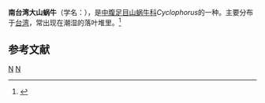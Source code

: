 {{Speciesbox
| taxon = Cyclophorus moellendorffi
| binomial_authority = Schmacker et Boettger, 1891
}}
'''南台湾大山蜗牛'''（学名：''{{lang|la|Cyclophorus moellendorffi}}''），是[[中腹足目|中腹足目]][[山蜗牛科|山蜗牛科]]''Cyclophorus''的一种。主要分布于[[台湾|台湾]]，常出现在潮湿的落叶堆里。<ref>{{cite web|url=http://shell.sinica.edu.tw/chinese/shellbase_detail.php?science_no=237|title=国际贝库：南台湾大山蜗牛|publisher=台湾贝类资料库|accessdate=2009-08-11|archive-date=2016-03-04|archive-url=https://web.archive.org/web/20160304130102/http://shell.sinica.edu.tw/chinese/shellbase_detail.php?science_no=237|dead-url=no}}</ref>

== 参考文献 ==
{{reflist}}
{{Taxonbar|from=Q10907120}}

[[Category:環口螺科|N]]
[[Category:_1891年描述的动物|N]]